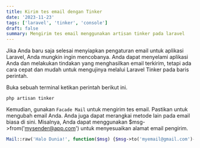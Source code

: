 ```yaml
---
title: Kirim tes email dengan Tinker
date: '2023-11-23'
tags: ['laravel', 'tinker', 'console']
draft: false
summary: Mengirim tes email menggunakan artisan tinker pada laravel
---
```


Jika Anda baru saja selesai menyiapkan pengaturan email untuk aplikasi Laravel, Anda mungkin ingin mencobanya. 
Anda dapat menyelami aplikasi Anda dan melakukan tindakan yang menghasilkan email terkirim, 
tetapi ada cara cepat dan mudah untuk mengujinya melalui Laravel Tinker pada baris perintah.

Buka sebuah terminal ketikan perintah berikut ini.

```shell
php artisan tinker
```

Kemudian, gunakan `Facade Mail` untuk mengirim tes email. Pastikan untuk mengubah email Anda. 
Anda juga dapat merangkai metode lain pada email biasa di sini.
 Misalnya, Anda dapat menggunakan $msg->from('mysender@app.com') untuk menyesuaikan alamat email pengirim.

```php
Mail::raw('Halo Dunia!', function($msg) {$msg->to('myemail@gmail.com')->subject('Test Email'); });
```